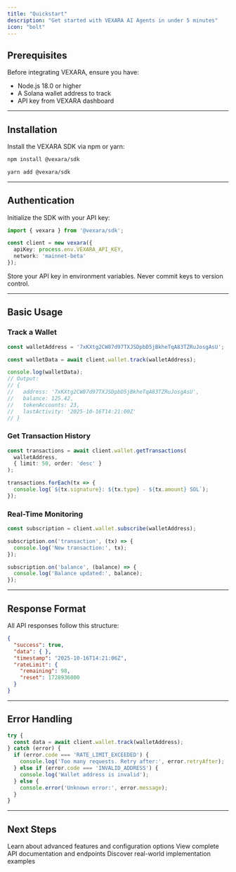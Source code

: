 ```yaml
---
title: "Quickstart"
description: "Get started with VEXARA AI Agents in under 5 minutes"
icon: "bolt"
---
```


## Prerequisites

Before integrating VEXARA, ensure you have:

- Node.js 18.0 or higher
- A Solana wallet address to track
- API key from VEXARA dashboard

---

## Installation

Install the VEXARA SDK via npm or yarn:

```bash path=null start=null
npm install @vexara/sdk
```

```bash path=null start=null
yarn add @vexara/sdk
```

---

## Authentication

Initialize the SDK with your API key:

```typescript path=null start=null
import { vexara } from '@vexara/sdk';

const client = new vexara({
  apiKey: process.env.VEXARA_API_KEY,
  network: 'mainnet-beta'
});
```

<Info>
Store your API key in environment variables. Never commit keys to version control.
</Info>

---

## Basic Usage

### Track a Wallet

```typescript path=null start=null
const walletAddress = '7xKXtg2CW87d97TXJSDpbD5jBkheTqA83TZRuJosgAsU';

const walletData = await client.wallet.track(walletAddress);

console.log(walletData);
// Output:
// {
//   address: '7xKXtg2CW87d97TXJSDpbD5jBkheTqA83TZRuJosgAsU',
//   balance: 125.42,
//   tokenAccounts: 23,
//   lastActivity: '2025-10-16T14:21:00Z'
// }
```

### Get Transaction History

```typescript path=null start=null
const transactions = await client.wallet.getTransactions(
  walletAddress,
  { limit: 50, order: 'desc' }
);

transactions.forEach(tx => {
  console.log(`${tx.signature}: ${tx.type} - ${tx.amount} SOL`);
});
```

### Real-Time Monitoring

```typescript path=null start=null
const subscription = client.wallet.subscribe(walletAddress);

subscription.on('transaction', (tx) => {
  console.log('New transaction:', tx);
});

subscription.on('balance', (balance) => {
  console.log('Balance updated:', balance);
});
```

---

## Response Format

All API responses follow this structure:

```json path=null start=null
{
  "success": true,
  "data": { },
  "timestamp": "2025-10-16T14:21:06Z",
  "rateLimit": {
    "remaining": 98,
    "reset": 1728936000
  }
}
```

---

## Error Handling

```typescript path=null start=null
try {
  const data = await client.wallet.track(walletAddress);
} catch (error) {
  if (error.code === 'RATE_LIMIT_EXCEEDED') {
    console.log('Too many requests. Retry after:', error.retryAfter);
  } else if (error.code === 'INVALID_ADDRESS') {
    console.log('Wallet address is invalid');
  } else {
    console.error('Unknown error:', error.message);
  }
}
```

---

## Next Steps

<Steps>
  <Step title="Explore SDK">
    Learn about advanced features and configuration options
  </Step>
  <Step title="API Reference">
    View complete API documentation and endpoints
  </Step>
  <Step title="Use Cases">
    Discover real-world implementation examples
  </Step>
</Steps>
